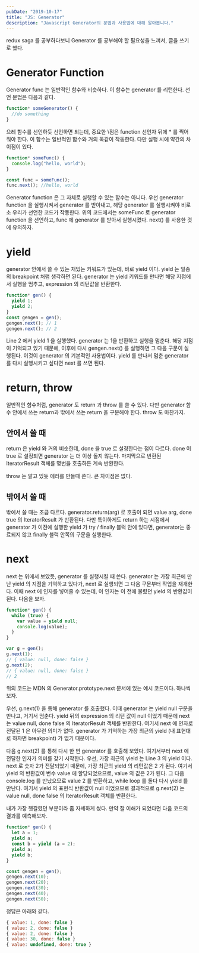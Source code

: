 ```yaml
---
pubDate: "2019-10-17"
title: "JS: Generator"
description: "Javascript Generator의 문법과 사용법에 대해 알아봅니다."
---
```


redux saga 를 공부하다보니 Generator 를 공부해야 할 필요성을 느껴서, 글을 쓰기로 했다.

# Generator Function

Generator func 는 일반적인 함수와 비슷하다. 이 함수는 generator 를 리턴한다. 선언 문법은 다음과 같다.

```javascript
function* someGenerator() {
  //do something
}
```

으레 함수를 선언하듯 선언하면 되는데, 중요한 \점은 function 선언자 뒤에 \* 를 찍어줘야 한다. 이 함수는 일반적인 함수와 거의 똑같이 작동한다. 다만 실행 시에 약간의 차이점이 있다.

```javascript
function* someFunc() {
  console.log("hello, world");
}

const func = someFunc();
func.next(); //hello, world
```

Generator function 은 그 자체로 실행할 수 있는 함수는 아니다. 우선 generator function 을 실행시켜서 generator 를 받아내고, 해당 generator 를 실행시켜야 비로소 우리가 선언한 코드가 작동한다. 위의 코드에서는 someFunc 로 generator function 을 선언하고, func 에 generator 를 받아서 실행시켰다. next() 를 사용한 것에 유의하자.

# yield

generator 안에서 쓸 수 있는 재밌는 키워드가 있는데, 바로 yield 이다. yield 는 일종의 breakpoint 처럼 생각하면 된다. generator 는 yield 키워드를 만나면 해당 지점에서 실행을 멈추고, expression 의 리턴값을 반환한다.

```javascript
function* gen() {
  yield 1;
  yield 2;
}
const gengen = gen();
gengen.next(); // 1
gengen.next(); // 2
```

Line 2 에서 yield 1 을 실행했다. generator 는 1을 반환하고 실행을 멈춘다. 해당 지점이 기억되고 있기 때문에, 이후에 다시 gengen.next() 를 실행하면 그 다음 구문이 실행된다. 이것이 generator 의 기본적인 사용법이다. yield 를 만나서 멈춘 generator 를 다시 실행시키고 싶다면 next 를 쓰면 된다.

# return, throw

일반적인 함수처럼, generator 도 return 과 throw 를 쓸 수 있다. 다만 generator 함수 안에서 쓰는 return과 밖에서 쓰는 return 을 구분해야 한다. throw 도 마찬가지.

## 안에서 쓸 때

return 은 yield 와 거의 비슷한데, done 을 true 로 설정한다는 점이 다르다. done 이 true 로 설정되면 generator 는 더 이상 돌지 않는다. 마지막으로 반환된 IteratorResult 객체를 몇번을 호출하든 계속 반환한다.

throw 는 알고 있듯 에러를 만들때 쓴다. 큰 차이점은 없다.

## 밖에서 쓸 때

밖에서 쓸 때는 조금 다르다. generator.return(arg) 로 호출이 되면 value arg, done true 의 IteratorResult 가 반환된다. 다만 특이하게도 return 하는 시점에서 generator 가 이전에 실행한 yield 가 try / finally 블럭 안에 있다면, generator는 종료되지 않고 finally 블럭 안쪽의 구문을 실행한다.

# next

next 는 위에서 보았듯, generator 를 실행시킬 때 쓴다. generator 는 가장 최근에 만난 yield 의 지점을 기억하고 있다가, next 로 실행되면 그 다음 구문부터 작업을 재개한다. 이때 next 에 인자를 넣어줄 수 있는데, 이 인자는 이 전에 불렸던 yield 의 반환값이 된다. 다음을 보자.

```javascript
function* gen() {
  while (true) {
    var value = yield null;
    console.log(value);
  }
}

var g = gen();
g.next(1);
// { value: null, done: false }
g.next(2);
// { value: null, done: false }
// 2
```

위의 코드는 MDN 의 Generator.prototype.next 문서에 있는 예시 코드이다. 하나씩 보자.

우선, g.next(1) 을 통해 generator 를 호출했다. 이때 generator 는 yield null 구문을 만나고, 거기서 멈춘다. yield 뒤의 expression 의 리턴 값이 null 이었기 때문에 next 는 value null, done false 의 IteratorResult 객체를 반환한다. 여기서 next 에 인자로 전달된 1 은 아무런 의미가 없다. generator 가 기억하는 가장 최근의 yield (내 표현대로 하자면 breakpoint) 가 없기 때문이다.

다음 g.next(2) 를 통해 다시 한 번 generator 를 호출해 보았다. 여기서부터 next 에 전달한 인자가 의미를 갖기 시작한다. 우선, 가장 최근의 yield 는 Line 3 의 yield 이다. next 로 숫자 2가 전달되었기 때문에, 가장 최근의 yield 의 리턴값은 2 가 된다. 여기서 yield 의 반환값이 변수 value 에 할당되었으므로, value 의 값은 2가 된다. 그 다음 console.log 를 만났으므로 value 2 를 반환하고, while loop 를 돌다 다시 yield 를 만난다. 여기서 yield 의 표현식 반환값이 null 이었으므로 결과적으로 g.next(2) 는 value null, done false 의 IteratorResult 객체를 반환한다.

내가 가장 헷갈렸던 부분이라 좀 자세하게 썼다. 만약 잘 이해가 되었다면 다음 코드의 결과를 예측해보자.

```javascript
function* gen() {
  let a = 1;
  yield a;
  const b = yield (a = 2);
  yield a;
  yield b;
}

const gengen = gen();
gengen.next(10);
gengen.next(20);
gengen.next(30);
gengen.next(40);
gengen.next(50);
```

정답은 아래와 같다.

```javascript
{ value: 1, done: false }
{ value: 2, done: false }
{ value: 2, done: false }
{ value: 30, done: false }
{ value: undefined, done: true }
```
